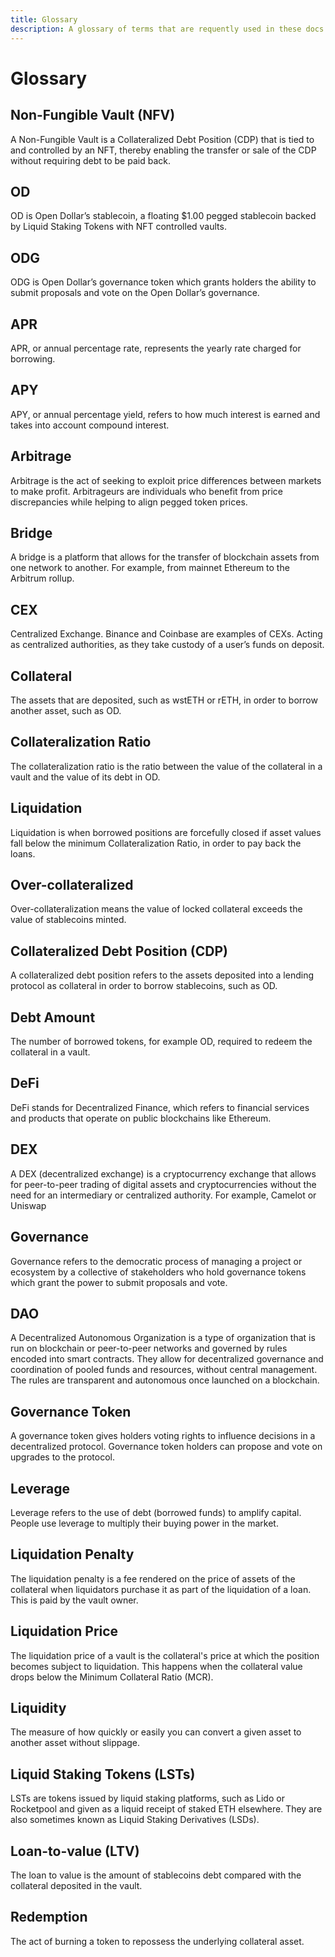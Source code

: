 ```yaml
---
title: Glossary
description: A glossary of terms that are requently used in these docs and in Open Dollar.
---
```


# Glossary

## Non-Fungible Vault (NFV)

A Non-Fungible Vault is a Collateralized Debt Position (CDP) that is tied to and controlled by an NFT, thereby enabling the transfer or sale of the CDP without requiring debt to be paid back.

## OD

OD is Open Dollar’s stablecoin, a floating $1.00 pegged stablecoin backed by Liquid Staking Tokens with NFT controlled vaults.

## ODG

ODG is Open Dollar’s governance token which grants holders the ability to submit proposals and vote on the Open Dollar’s governance.

## APR

APR, or annual percentage rate, represents the yearly rate charged for borrowing.

## APY

APY, or annual percentage yield, refers to how much interest is earned and takes into account compound interest.

## Arbitrage

Arbitrage is the act of seeking to exploit price differences between markets to make profit. Arbitrageurs are individuals who benefit from price discrepancies while helping to align pegged token prices.

## Bridge

A bridge is a platform that allows for the transfer of blockchain assets from one network to another. For example, from mainnet Ethereum to the Arbitrum rollup.

## CEX

Centralized Exchange. Binance and Coinbase are examples of CEXs. Acting as centralized authorities, as they take custody of a user’s funds on deposit.

## Collateral

The assets that are deposited, such as wstETH or rETH, in order to borrow another asset, such as OD.

## Collateralization Ratio

The collateralization ratio is the ratio between the value of the collateral in a vault and the value of its debt in OD.

## Liquidation

Liquidation is when borrowed positions are forcefully closed if asset values fall below the minimum Collateralization Ratio, in order to pay back the loans.

## Over-collateralized

Over-collateralization means the value of locked collateral exceeds the value of stablecoins minted.

## Collateralized Debt Position (CDP)

A collateralized debt position refers to the assets deposited into a lending protocol as collateral in order to borrow stablecoins, such as OD.

## Debt Amount

The number of borrowed tokens, for example OD, required to redeem the collateral in a vault.

## DeFi

DeFi stands for Decentralized Finance, which refers to financial services and products that operate on public blockchains like Ethereum.

## DEX

A DEX (decentralized exchange) is a cryptocurrency exchange that allows for peer-to-peer trading of digital assets and cryptocurrencies without the need for an intermediary or centralized authority. For example, Camelot or Uniswap

## Governance

Governance refers to the democratic process of managing a project or ecosystem by a collective of stakeholders who hold governance tokens which grant the power to submit proposals and vote.

## DAO

A Decentralized Autonomous Organization is a type of organization that is run on blockchain or peer-to-peer networks and governed by rules encoded into smart contracts. They allow for decentralized governance and coordination of pooled funds and resources, without central management. The rules are transparent and autonomous once launched on a blockchain.

## Governance Token

A governance token gives holders voting rights to influence decisions in a decentralized protocol. Governance token holders can propose and vote on upgrades to the protocol.

## Leverage

Leverage refers to the use of debt (borrowed funds) to amplify capital. People use leverage to multiply their buying power in the market.

## Liquidation Penalty

The liquidation penalty is a fee rendered on the price of assets of the collateral when liquidators purchase it as part of the liquidation of a loan. This is paid by the vault owner.

## Liquidation Price

The liquidation price of a vault is the collateral's price at which the position becomes subject to liquidation. This happens when the collateral value drops below the Minimum Collateral Ratio (MCR).

## Liquidity

The measure of how quickly or easily you can convert a given asset to another asset without slippage.

## Liquid Staking Tokens (LSTs)

LSTs are tokens issued by liquid staking platforms, such as Lido or Rocketpool and given as a liquid receipt of staked ETH elsewhere. They are also sometimes known as Liquid Staking Derivatives (LSDs).

## Loan-to-value (LTV)

The loan to value is the amount of stablecoins debt compared with the collateral deposited in the vault.

## Redemption

The act of burning a token to repossess the underlying collateral asset.
